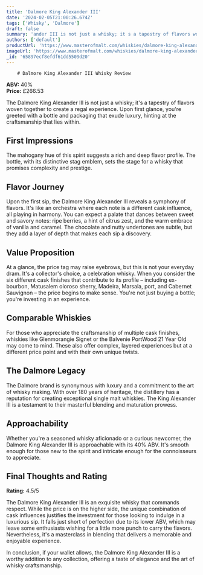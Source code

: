 ```yaml
---
title: 'Dalmore King Alexander III'
date: '2024-02-05T21:00:26.674Z'
tags: ['Whisky', 'Dalmore']
draft: false
summary: 'ander III is not just a whisky; it s a tapestry of flavors woven together to create a regal experience. Upon first glance, you re ...'
authors: ['default']
productUrl: 'https://www.masterofmalt.com/whiskies/dalmore-king-alexander-iii-whisky/'
imageUrl: 'https://www.masterofmalt.com/whiskies/dalmore-king-alexander-iii-whisky.jpg'
_id: '65897ecf8efdf61dd5509d20'
---
```


        # Dalmore King Alexander III Whisky Review

**ABV:** 40%  
**Price:** £266.53

The Dalmore King Alexander III is not just a whisky; it's a tapestry of flavors woven together to create a regal experience. Upon first glance, you're greeted with a bottle and packaging that exude luxury, hinting at the craftsmanship that lies within.

## First Impressions

The mahogany hue of this spirit suggests a rich and deep flavor profile. The bottle, with its distinctive stag emblem, sets the stage for a whisky that promises complexity and prestige.

## Flavor Journey

Upon the first sip, the Dalmore King Alexander III reveals a symphony of flavors. It's like an orchestra where each note is a different cask influence, all playing in harmony. You can expect a palate that dances between sweet and savory notes: ripe berries, a hint of citrus zest, and the warm embrace of vanilla and caramel. The chocolate and nutty undertones are subtle, but they add a layer of depth that makes each sip a discovery.

## Value Proposition

At a glance, the price tag may raise eyebrows, but this is not your everyday dram. It's a collector's choice, a celebration whisky. When you consider the six different cask finishes that contribute to its profile – including ex-bourbon, Matusalem oloroso sherry, Madeira, Marsala, port, and Cabernet Sauvignon – the price begins to make sense. You're not just buying a bottle; you're investing in an experience.

## Comparable Whiskies

For those who appreciate the craftsmanship of multiple cask finishes, whiskies like Glenmorangie Signet or the Balvenie PortWood 21 Year Old may come to mind. These also offer complex, layered experiences but at a different price point and with their own unique twists.

## The Dalmore Legacy

The Dalmore brand is synonymous with luxury and a commitment to the art of whisky making. With over 180 years of heritage, the distillery has a reputation for creating exceptional single malt whiskies. The King Alexander III is a testament to their masterful blending and maturation prowess.

## Approachability

Whether you're a seasoned whisky aficionado or a curious newcomer, the Dalmore King Alexander III is approachable with its 40% ABV. It's smooth enough for those new to the spirit and intricate enough for the connoisseurs to appreciate.

## Final Thoughts and Rating

**Rating:** 4.5/5

The Dalmore King Alexander III is an exquisite whisky that commands respect. While the price is on the higher side, the unique combination of cask influences justifies the investment for those looking to indulge in a luxurious sip. It falls just short of perfection due to its lower ABV, which may leave some enthusiasts wishing for a little more punch to carry the flavors. Nevertheless, it's a masterclass in blending that delivers a memorable and enjoyable experience.

In conclusion, if your wallet allows, the Dalmore King Alexander III is a worthy addition to any collection, offering a taste of elegance and the art of whisky craftsmanship.
